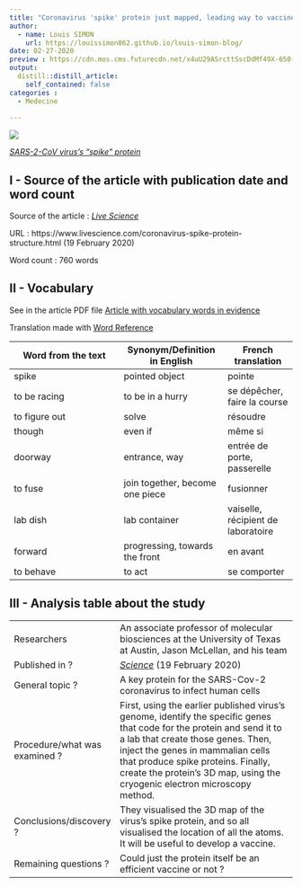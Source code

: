 ```yaml
---
title: "Coronavirus 'spike' protein just mapped, leading way to vaccine"
author:
  - name: Louis SIMON
    url: https://louissimon862.github.io/louis-simon-blog/
date: 02-27-2020
preview : https://cdn.mos.cms.futurecdn.net/x4uU29ASrcttSscDdMf49X-650-80.jpg
output:
  distill::distill_article:
    self_contained: false
categories :
  - Medecine
  
---
```


![](https://cdn.mos.cms.futurecdn.net/x4uU29ASrcttSscDdMf49X-650-80.jpg)

[*SARS-2-CoV virus's "spike" protein*](https://cdn.mos.cms.futurecdn.net/x4uU29ASrcttSscDdMf49X-650-80.jpg)


## I - Source of the article with publication date and word count

Source of the article : [*Live Science*](https://www.livescience.com/coronavirus-spike-protein-structure.html)

URL : https://www.livescience.com/coronavirus-spike-protein-structure.html (19 February 2020)
 
Word count : 760 words

## II - Vocabulary

See in the article PDF file [Article with vocabulary words in evidence](https://github.com/LouisSimon862/louis-simon-blog/blob/master/pdf/Article7%2Bvoc.pdf)

Translation made with [Word Reference](https://www.wordreference.com/)

| Word from the text | Synonym/Definition in English | French translation |
| ------------------- | ------------------|------------ |
| spike | pointed object | pointe |
| to be racing | to be in a hurry | se dépêcher, faire la course |
| to figure out | solve | résoudre |
| though | even if | même si |
| doorway | entrance, way | entrée de porte, passerelle |
| to fuse | join together, become one piece | fusionner |
| lab dish | lab container | vaiselle, récipient de laboratoire |
| forward | progressing, towards the front | en avant |
| to behave | to act | se comporter |

## III - Analysis table about the study

|                              |                                                                     |
| ---------------------------- | ------------------------------------------------------------------- |
| Researchers                  | An associate professor of molecular biosciences at the University of Texas at Austin, Jason McLellan, and his team |
| Published in ?                |  [*Science*](https://science.sciencemag.org/content/early/2020/02/19/science.abb2507/tab-pdf) (19 February 2020)              |
| General topic ?               | A key protein for the SARS-Cov-2 coronavirus to infect human cells |
| Procedure/what was examined ? | First, using the earlier published virus's genome, identify the specific genes that code for the protein and send it to a lab that create those genes. Then, inject the genes in mammalian cells that produce spike proteins. Finally, create the protein's 3D map, using the cryogenic electron microscopy method. |  
| Conclusions/discovery ?       | They visualised the 3D map of the virus's spike protein, and so all visualised the location of all the atoms. It will be useful to develop a vaccine. |
| Remaining questions ?         | Could just the protein itself be an efficient vaccine or not ? |



